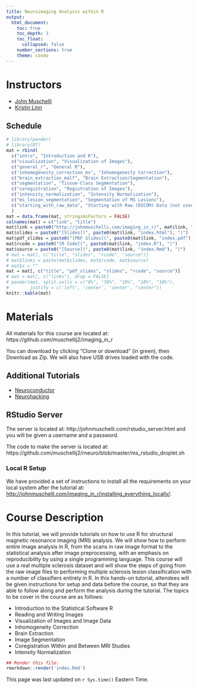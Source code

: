 ```yaml
---
title: Neuroimaging Analysis within R
output:
  html_document:
    toc: true
    toc_depth: 3
    toc_float:
      collapsed: false
    number_sections: true   
    theme: cosmo
---
```



# Instructors

  * [John Muschelli](http://www.johnmuschelli.com/)
  * [Kristin Linn](http://www.kristinlinn.com/)


## Schedule

```r
# library(pander)
# library(DT)
mat = rbind(
  c("intro", "Introduction and R"),
  c("visualization", "Visualization of Images"),
  c("general_r", "General R"),
  c("inhomogeneity_correction_ms", "Inhomogeneity Correction"),
  c("brain_extraction_malf", "Brain Extraction/Segmentation"),
  c("segmentation", "Tissue-Class Segmentation"),
  c("coregistration", "Registration of Images"),
  c("intensity_normalization", "Intensity Normalization"),
  c("ms_lesion_segmentation", "Segmentation of MS Lesions"),
  c("starting_with_raw_data", "Starting with Raw (DICOM) Data (not covered)")
  )
mat = data.frame(mat, stringsAsFactors = FALSE)
colnames(mat) = c("link", "title")
mat$link = paste0("http://johnmuschelli.com/imaging_in_r/", mat$link, "/")
mat$slides = paste0("[Slides](", paste0(mat$link, "index.html"), ")")
mat$pdf_slides = paste0("[PDF Slides](", paste0(mat$link, "index.pdf"), ")")
mat$rcode = paste0("[R Code](", paste0(mat$link, "index.R"), ")")
mat$source = paste0("[Source](", paste0(mat$link, "index.Rmd"), ")")
# mat = mat[, c("title", "slides", "rcode", "source")]
# mat$links = paste(mat$slides, mat$rcode, mat$source)
# mat$x = ""
mat = mat[, c("title", "pdf_slides", "slides", "rcode", "source")]
# mat = mat[, c("links"), drop = FALSE]
# pander(mat, split.cells = c("0%", "70%", "10%", "10%", "10%"),
#        justify = c('left', 'center', 'center', "center"))
knitr::kable(mat)
```


# Materials
All materials for this course are located at: 
https://github.com/muschellij2/imaging_in_r

You can download by clicking "Clone or download" (in green), then Download as Zip.  We will also have USB drives loaded with the code.

## Additional Tutorials

* [Neuroconductor](https://neuroconductor.org/neuroc-help)
* [Neurohacking](https://www.coursera.org/learn/neurohacking)

## RStudio Server
The server is located at:
http://johnmuschelli.com/rstudio_server.html
and you will be given a username and a password.

The code to make the server is located at:
https://github.com/muschellij2/rneuro/blob/master/ms_rstudio_droplet.sh

### Local R Setup

We have provided a set of instructions to install all the requirements on your local system after the tutorial at:
[http://johnmuschelli.com/imaging_in_r/installing_everything_locally/](http://johnmuschelli.com/imaging_in_r/installing_everything_locally/). 

# Course Description 
In this tutorial, we will provide tutorials on how to use R for structural magnetic resonance imaging (MRI) analysis. We will show how to perform entire image analysis in R, from the scans in raw image format to the statistical analysis after image preprocessing, with an emphasis on reproducibility by using a single programming language. This course will use a real multiple sclerosis dataset and will show the steps of going from the raw image files to performing multiple sclerosis lesion classification with a number of classifiers entirely in R. In this hands-on tutorial, attendees will be given instructions for setup and data before the course, so that they are able to follow along and perform the analysis during the tutorial. The topics to be cover in the course are as follows:

- Introduction to the Statistical Software R
- Reading and Writing Images
- Visualization of Images and Image Data
- Inhomogeneity Correction 
- Brain Extraction 
- Image Segmentation 
- Coregistration Within and Between MRI Studies
- Intensity Normalization 


```r
## Render this file:
rmarkdown::render('index.Rmd')
```

This page was last updated on `r Sys.time()` Eastern Time.
